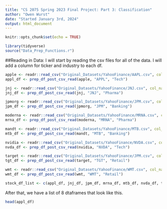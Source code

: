 ```yaml
---
title: "CS 2075 Spring 2023 Final Project: Part 3: Classification"
author: "Owen Wurst"
date: "Started January 3rd, 2024"
output: html_document
---
```


```r
knitr::opts_chunk$set(echo = TRUE)
```

```r
library(tidyverse)
source("Data_Prep_Functions.r")
```

##Reading in Data:
I will start by reading the csv files for all of the data. I will add a column for ticker and industry to each df.
```r
apple <- readr::read_csv("Original_Datasets/YahooFinance/AAPL.csv", col_names = TRUE, show_col_types = FALSE)
appl_df <- prep_df_post_csv_read(apple, "APPL", "Tech")

jnj <- readr::read_csv("Original_Datasets/YahooFinance/JNJ.csv", col_names = TRUE, show_col_types = FALSE)
jnj_df <- prep_df_post_csv_read(jnj, "JNJ", "Pharma")

jpmorg <- readr::read_csv("Original_Datasets/YahooFinance/JPM.csv", col_names = TRUE, show_col_types = FALSE)
jpm_df <- prep_df_post_csv_read(jpmorg, "JPM", "Banking")

moderna <- readr::read_csv("Original_Datasets/YahooFinance/MRNA.csv", col_names = TRUE, show_col_types = FALSE)
mrna_df <- prep_df_post_csv_read(moderna, "MRNA", "Pharma")

mandt <- readr::read_csv("Original_Datasets/YahooFinance/MTB.csv", col_names = TRUE, show_col_types = FALSE)
mtb_df <- prep_df_post_csv_read(mandt, "MTB", "Banking")

nvidia <- readr::read_csv("Original_Datasets/YahooFinance/NVDA.csv", col_names = TRUE, show_col_types = FALSE)
nvda_df <- prep_df_post_csv_read(nvidia, "NVDA", "Tech")

target <- readr::read_csv("Original_Datasets/YahooFinance/JPM.csv", col_names = TRUE, show_col_types = FALSE)
tgt_df <- prep_df_post_csv_read(target, "TGT", "Retail")

wmt <- readr::read_csv("Original_Datasets/YahooFinance/WMT.csv", col_names = TRUE, show_col_types = FALSE)
wmt_df <- prep_df_post_csv_read(wmt, "WMT", "Retail")

stock_df_list <- c(appl_df, jnj_df, jpm_df, mrna_df, mtb_df, nvda_df, tgt_df, wmt_df)
```

After that, we have a list of 8 dtaframes that look like this.
```r
head(appl_df)
```